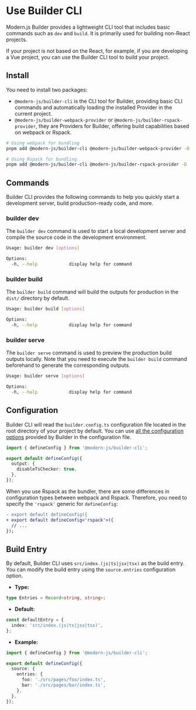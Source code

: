 # Use Builder CLI

Modern.js Builder provides a lightweight CLI tool that includes basic commands such as `dev` and `build`. It is primarily used for building non-React projects.

If your project is not based on the React, for example, if you are developing a Vue project, you can use the Builder CLI tool to build your project.

## Install

You need to install two packages:

- `@modern-js/builder-cli` is the CLI tool for Builder, providing basic CLI commands and automatically loading the installed Provider in the current project.
- `@modern-js/builder-webpack-provider` or `@modern-js/builder-rspack-provider`, they are Providers for Builder, offering build capabilities based on webpack or Rspack.

```bash
# Using webpack for bundling
pnpm add @modern-js/builder-cli @modern-js/builder-webpack-provider -D

# Using Rspack for bundling
pnpm add @modern-js/builder-cli @modern-js/builder-rspack-provider -D
```

## Commands

Builder CLI provides the following commands to help you quickly start a development server, build production-ready code, and more.

### builder dev

The `builder dev` command is used to start a local development server and compile the source code in the development environment.

```bash
Usage: builder dev [options]

Options:
  -h, --help            display help for command
```

### builder build

The `builder build` command will build the outputs for production in the `dist/` directory by default.

```bash
Usage: builder build [options]

Options:
  -h, --help            display help for command
```

### builder serve

The `builder serve` command is used to preview the production build outputs locally. Note that you need to execute the `builder build` command beforehand to generate the corresponding outputs.

```bash
Usage: builder serve [options]

Options:
  -h, --help            display help for command
```

## Configuration

Builder CLI will read the `builder.config.ts` configuration file located in the root directory of your project by default. You can use [all the configuration options](/api/index) provided by Builder in the configuration file.

```ts title="builder.config.ts"
import { defineConfig } from '@modern-js/builder-cli';

export default defineConfig({
  output: {
    disableTsChecker: true,
  },
});
```

When you use Rspack as the bundler, there are some differences in configuration types between webpack and Rspack. Therefore, you need to specify the `'rspack'` generic for `defineConfig`:

```diff title="builder.config.ts"
- export default defineConfig({
+ export default defineConfig<'rspack'>({
  // ...
});
```

## Build Entry

By default, Builder CLI uses `src/index.(js|ts|jsx|tsx)` as the build entry. You can modify the build entry using the `source.entries` configuration option.

- **Type:**

```ts
type Entries = Record<string, string>;
```

- **Default:**

```ts
const defaultEntry = {
  index: 'src/index.(js|ts|jsx|tsx)',
};
```

- **Example:**

```ts title="builder.config.ts"
import { defineConfig } from '@modern-js/builder-cli';

export default defineConfig({
  source: {
    entries: {
      foo: './src/pages/foo/index.ts',
      bar: './src/pages/bar/index.ts',
    },
  },
});
```
